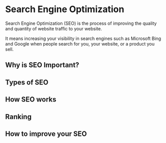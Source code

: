 # Search Engine Optimization

Search Engine Optimization (SEO) is the process of improving the quality and quantity of website traffic to your website.

It means increasing your visibility in search engines such as Microsoft Bing and Google when people search for you, your website, or a product you sell.

## Why is SEO Important?

## Types of SEO

## How SEO works

## Ranking

## How to improve your SEO
